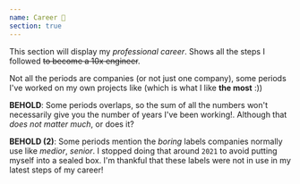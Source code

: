 ```yaml
---
name: Career 📱
section: true
---
```


This section will display my _professional career_. Shows all the steps I followed ~~to become a 10x engineer~~.

Not all the periods are companies (or not just one company), some periods I've worked on my own projects like [](career/freelance-2021) (which is what I like **the most** :))

**BEHOLD**: Some periods overlaps, so the sum of all the numbers won't necessarily give you the number of years I've been working!. Although that _does not matter much_, or does it?

**BEHOLD (2)**: Some periods mention the _boring_ labels companies normally use like _medior_, _senior_. I stopped doing that around `2021` to avoid putting myself into a sealed box. I'm thankful that these labels were not in use in my latest steps of my career!
